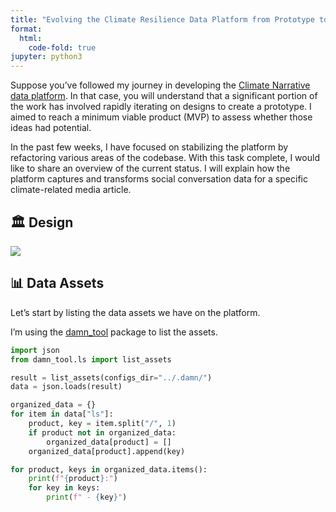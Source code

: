 ```yaml
---
title: "Evolving the Climate Resilience Data Platform from Prototype to a Stable Version"
format:
  html:
    code-fold: true
jupyter: python3
---
```


Suppose you've followed my journey in developing the [Climate Narrative data platform](https://github.com/republicofdata-io/climate_resilience). In that case, you will understand that a significant portion of the work has involved rapidly iterating on designs to create a prototype. I aimed to reach a minimum viable product (MVP) to assess whether those ideas had potential.

In the past few weeks, I have focused on stabilizing the platform by refactoring various areas of the codebase. With this task complete, I would like to share an overview of the current status. I will explain how the platform captures and transforms social conversation data for a specific climate-related media article.

## 🏛️ Design
![](climate_narratives_dag.png)

## 📊 Data Assets
Let's start by listing the data assets we have on the platform.

::: {.callout-note}
I'm using the [damn_tool](https://github.com/republicofdata-io/damn) package to list the assets. 
:::


```python
import json
from damn_tool.ls import list_assets

result = list_assets(configs_dir="../.damn/")
data = json.loads(result)

organized_data = {}
for item in data["ls"]:
    product, key = item.split("/", 1)
    if product not in organized_data:
        organized_data[product] = []
    organized_data[product].append(key)

for product, keys in organized_data.items():
    print(f"{product}:")
    for key in keys:
        print(f" - {key}")
```
